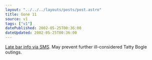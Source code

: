 ```yaml
---
layout: "../../../layouts/posts/post.astro"
title: Gone 11
source: v1
tags: ["v1"]
datePublished: 2002-05-25T00:36:00
dateUpdated: 2002-05-25T00:36:00
---
```


[Late bar info via SMS][1]. May prevent further ill-considered Tatty Bogle outings.

[1]: http://www.liquid-life.com/gone11/instructions.htm "Liquid Life's late bar SMS information service, Gone 11"
